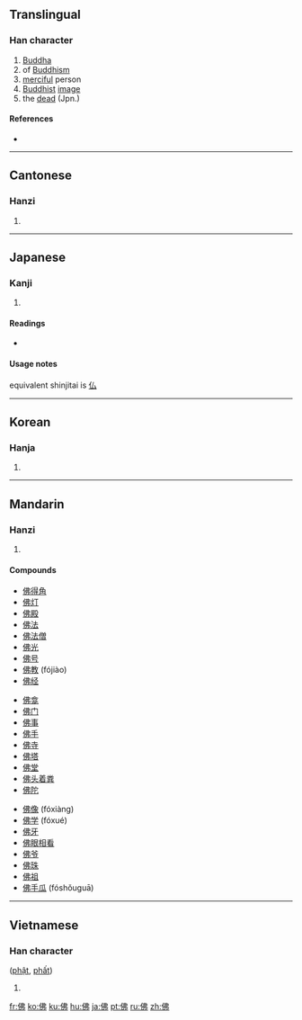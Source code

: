 {{also|仏}}
==Translingual==

===Han character===
{{Han char|rn=9|rad=人|as=05|sn=7|four=2522<sub>7</sub>|canj=人中中弓 (OLLN)}}

# [[Buddha]]
# of [[Buddhism]]
# [[merciful]] person
# [[Buddhist]] [[image]]
# the [[dead]] (Jpn.)

====References====
* {{Han ref|kx=0099.040|dkj=00517|dj=0208.110|hdz=10140.030|uh=4F5B|ud=20315|bh=A6F2|bd=42738}}

----

==Cantonese==

===Hanzi===
{{yue-hanzi|jyut=|y=fat1, fat6}}

# {{defn|Cantonese|sort=人05}}

----

==Japanese==

===Kanji===
{{ja-kanji|grade=|rs=人05}}

# {{defn|Japanese|sort=人05}}

====Readings====
* {{ja-readings|on=[[ぶつ]] (butsu), [[ふつ]] (futsu), [[ほつ]] (hotsu)|kun=[[ほとけ]] (hotoke)}}

====Usage notes====
equivalent shinjitai is [[仏]]

----

==Korean==

===Hanja===
{{ko-hanja|hangeul=[[불]], [[필]]|rv=bul, pil|mr=pul, p'il}}

# {{defn|Korean|sort=人05}}

----

==Mandarin==

===Hanzi===
{{cmn-hanzi|pin=[[fó]] ([[fo2]]), [[fú]] ([[fu2]])|wg=fo<sup>2</sup>, fu<sup>2</sup>}}

# {{defn|Mandarin|sort=人05}}

====Compounds====
{{top3}}
* [[佛得角]]
* [[佛灯]]
* [[佛殿]]
* [[佛法]]
* [[佛法僧]]
* [[佛光]]
* [[佛号]]
* [[佛教]] (fójiào)
* [[佛经]]
{{mid3}}
* [[佛龛]]
* [[佛门]]
* [[佛事]]
* [[佛手]]
* [[佛寺]]
* [[佛塔]]
* [[佛堂]]
* [[佛头着粪]]
* [[佛陀]]
{{mid3}}
* [[佛像]] (fóxiàng)
* [[佛学]] (fóxué)
* [[佛牙]]
* [[佛眼相看]]
* [[佛爷]]
* [[佛珠]]
* [[佛祖]]
* [[佛手瓜]] (fóshǒuguā)
{{bottom}}

----

==Vietnamese==

===Han character===
{{vi-hantu|rs=人05}} ([[phật]], [[phất]])

# {{defn|Vietnamese|sort=人05}}

[[fr:佛]]
[[ko:佛]]
[[ku:佛]]
[[hu:佛]]
[[ja:佛]]
[[pt:佛]]
[[ru:佛]]
[[zh:佛]]